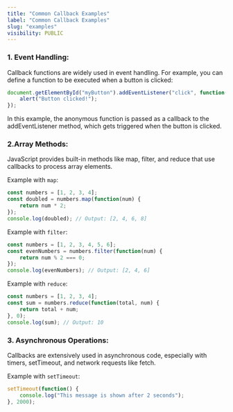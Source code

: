 ```yaml
---
title: "Common Callback Examples"
label: "Common Callback Examples"
slug: "examples"
visibility: PUBLIC
---
```


### 1. Event Handling: 
Callback functions are widely used in event handling. For example, you can define a function to be executed when a button is clicked:

```js
document.getElementById("myButton").addEventListener("click", function() {
    alert("Button clicked!");
});
```
In this example, the anonymous function is passed as a callback to the addEventListener method, which gets triggered when the button is clicked.

### 2.Array Methods: 
JavaScript provides built-in methods like map, filter, and reduce that use callbacks to process array elements.

Example with `map`:
```js
const numbers = [1, 2, 3, 4];
const doubled = numbers.map(function(num) {
    return num * 2;
});
console.log(doubled); // Output: [2, 4, 6, 8]
```

Example with `filter`:
```js
const numbers = [1, 2, 3, 4, 5, 6];
const evenNumbers = numbers.filter(function(num) {
    return num % 2 === 0;
});
console.log(evenNumbers); // Output: [2, 4, 6]
```

Example with `reduce`:
```js
const numbers = [1, 2, 3, 4];
const sum = numbers.reduce(function(total, num) {
    return total + num;
}, 0);
console.log(sum); // Output: 10
```

### 3. Asynchronous Operations: 
Callbacks are extensively used in asynchronous code, especially with timers, setTimeout, and network requests like fetch.

Example with `setTimeout`:
```js
setTimeout(function() {
    console.log("This message is shown after 2 seconds");
}, 2000);
```